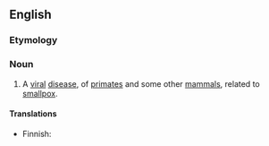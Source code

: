 ==English==

===Etymology===
{{compound|monkey|pox|lang=en}}

===Noun===
{{wikipedia}}
{{en-noun|-}}

# {{lb|en|disease}} A [[viral]] [[disease]], of [[primate]]s and some other [[mammal]]s, related to [[smallpox]].

====Translations====
{{trans-top|viral disease}}
* Finnish: {{t|fi|apinarokko}}
{{trans-mid}}
{{trans-bottom}}